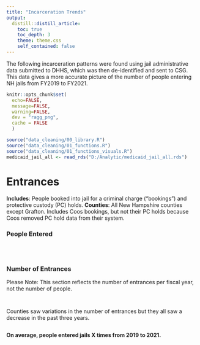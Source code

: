 ```yaml
---
title: "Incarceration Trends"
output: 
  distill::distill_article:
    toc: true
    toc_depth: 3
    theme: theme.css
    self_contained: false
---
```


The following incarceration patterns were found using jail administrative data submitted to DHHS, which was then de-identified and sent to CSG. This data gives a more accurate picture of the number of people entering NH jails from FY2019 to FY2021.  

```r
knitr::opts_chunk$set(
  echo=FALSE, 
  message=FALSE, 
  warning=FALSE,
  dev = "ragg_png",
  cache = FALSE
  )

source("data_cleaning/00_library.R")
source("data_cleaning/01_functions.R")
source("data_cleaning/01_functions_visuals.R")
medicaid_jail_all <- read_rds("D:/Analytic/medicaid_jail_all.rds") 
```

# Entrances

**Includes**: People booked into jail for a criminal charge ("bookings") and protective custody (PC) holds. 
**Counties**: All New Hampshire counties except Grafton. Includes Coos bookings, but not their PC holds because Coos removed PC hold data from their system.   

### People Entered  

```r
```

<br>

### Number of Entrances  

Please Note: This section reflects the number of entrances per fiscal year, not the number of people.    

```r

```

```r
```

Counties saw variations in the number of entrances but they all saw a decrease in the past three years.

```r

```

**On average, people entered jails X times from 2019 to 2021.**

```r

```

<br>
<br>
